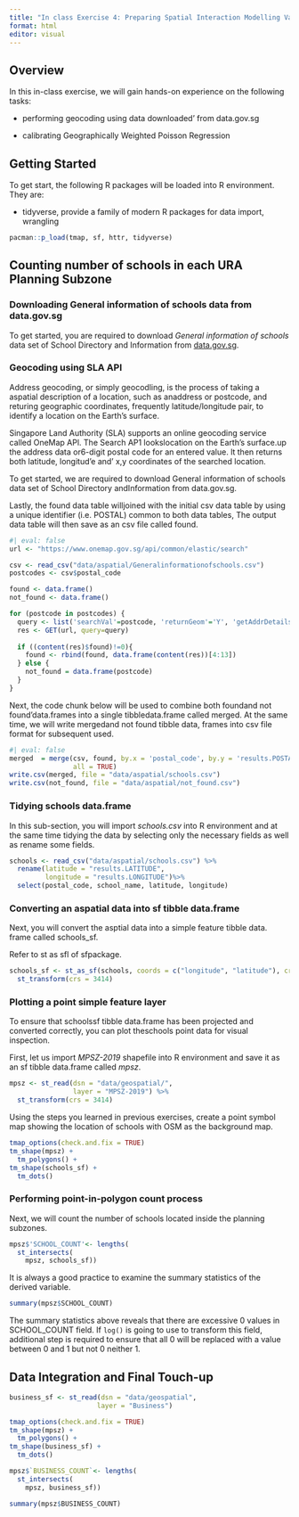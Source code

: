 ```yaml
---
title: "In class Exercise 4: Preparing Spatial Interaction Modelling Variables"
format: html
editor: visual
---
```


## Overview

In this in-class exercise, we will gain hands-on experience on the following tasks:

-   performing geocoding using data downloaded' from data.gov.sg

-   calibrating Geographically Weighted Poisson Regression

## Getting Started

To get start, the following R packages will be loaded into R environment. They are:

-   tidyverse, provide a family of modern R packages for data import, wrangling

```r
pacman::p_load(tmap, sf, httr, tidyverse)
```

## **Counting number of schools in each URA Planning Subzone**

### **Downloading General information of schools data from data.gov.sg**

To get started, you are required to download *General information of schools* data set of School Directory and Information from [data.gov.sg](https://beta.data.gov.sg/).

### Geocoding using SLA API

Address geocoding, or simply geocodling, is the process of taking a aspatial description of a location, such as anaddress or postcode, and returing geographic coordinates, frequently latitude/longitude pair, to identify a location on the Earth's surface.

Singapore Land Authority (SLA) supports an online geocoding service called OneMap APl. The Search AP1 lookslocation on the Earth's surface.up the address data or6-digit postal code for an entered value. lt then returns both latitude, longitud'e and' x,y coordinates of the searched location.

To get started, we are required to download General information of schools data set of School Directory andInformation from data.gov.sg.

Lastly, the found data table willjoined with the initial csv data table by using a unique identifier (i.e. POSTAL) common to both data tables, The output data table will then save as an csv file called found.

```r
#| eval: false
url <- "https://www.onemap.gov.sg/api/common/elastic/search"

csv <- read_csv("data/aspatial/Generalinformationofschools.csv")
postcodes <- csv$postal_code

found <- data.frame()
not_found <- data.frame()

for (postcode in postcodes) {
  query <- list('searchVal'=postcode, 'returnGeom'='Y', 'getAddrDetails'='Y', 'pageNum'='1')
  res <- GET(url, query=query)
  
  if ((content(res)$found)!=0){
    found <- rbind(found, data.frame(content(res))[4:13])
  } else {
    not_found = data.frame(postcode)
  }
}
```

Next, the code chunk below will be used to combine both foundand not found'data.frames into a single tibbledata.frame called merged. At the same time, we will write mergedand not found tibble data, frames into csv file format for subsequent used.

```r
#| eval: false
merged  = merge(csv, found, by.x = 'postal_code', by.y = 'results.POSTAL', 
                all = TRUE)
write.csv(merged, file = "data/aspatial/schools.csv")
write.csv(not_found, file = "data/aspatial/not_found.csv")
```

### **Tidying schools data.frame**

In this sub-section, you will import *schools.csv* into R environment and at the same time tidying the data by selecting only the necessary fields as well as rename some fields.

```r
schools <- read_csv("data/aspatial/schools.csv") %>%
  rename(latitude = "results.LATITUDE",
         longitude = "results.LONGITUDE")%>%
  select(postal_code, school_name, latitude, longitude)

```

### Converting an aspatial data into sf tibble data.frame

Next, you will convert the asptial data into a simple feature tibble data. frame called schools_sf.

Refer to st as sfl of sfpackage.

```r
schools_sf <- st_as_sf(schools, coords = c("longitude", "latitude"), crs = st_crs(4326)) %>%
  st_transform(crs = 3414)

```

### Plotting a point simple feature layer

To ensure that schoolssf tibble data.frame has been projected and converted correctly, you can plot theschools point data for visual inspection.

First, let us import *MPSZ-2019* shapefile into R environment and save it as an sf tibble data.frame called *mpsz*.

```r
mpsz <- st_read(dsn = "data/geospatial/",
                layer = "MPSZ-2019") %>%
  st_transform(crs = 3414)
```

Using the steps you learned in previous exercises, create a point symbol map showing the location of schools with OSM as the background map.

```r
tmap_options(check.and.fix = TRUE)
tm_shape(mpsz) +
  tm_polygons() +
tm_shape(schools_sf) +
  tm_dots()
```

### **Performing point-in-polygon count process**

Next, we will count the number of schools located inside the planning subzones.

```r
mpsz$'SCHOOL_COUNT'<- lengths(
  st_intersects(
    mpsz, schools_sf))
```

It is always a good practice to examine the summary statistics of the derived variable.

```r
summary(mpsz$SCHOOL_COUNT)
```

The summary statistics above reveals that there are excessive 0 values in SCHOOL_COUNT field. If `log()` is going to use to transform this field, additional step is required to ensure that all 0 will be replaced with a value between 0 and 1 but not 0 neither 1.

## **Data Integration and Final Touch-up**

```r
business_sf <- st_read(dsn = "data/geospatial",
                      layer = "Business")
```

```r
tmap_options(check.and.fix = TRUE)
tm_shape(mpsz) +
  tm_polygons() +
tm_shape(business_sf) +
  tm_dots()
```

```r
mpsz$`BUSINESS_COUNT`<- lengths(
  st_intersects(
    mpsz, business_sf))
```

```r
summary(mpsz$BUSINESS_COUNT)
```
